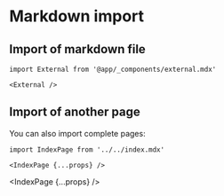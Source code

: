 
# Markdown import

## Import of markdown file

```mdx
import External from '@app/_components/external.mdx'

<External />
```

<External />

## Import of another page

You can also import complete pages:

```mdx filename="not-index.md"
import IndexPage from '../../index.mdx'

<IndexPage {...props} />
```



<IndexPage {...props} />

